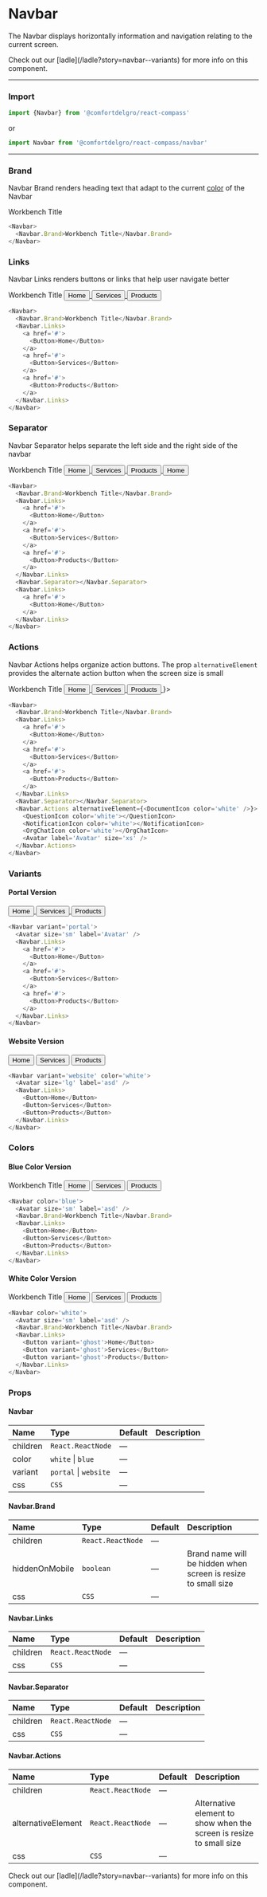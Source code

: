 
# Navbar

The Navbar displays horizontally information and navigation relating to the current screen.

<Callout>
  Check out our [ladle](/ladle?story=navbar--variants) for more info on this
  component.
</Callout>

---

### Import

```js
import {Navbar} from '@comfortdelgro/react-compass'
```

or

```js
import Navbar from '@comfortdelgro/react-compass/navbar'
```

---

### Brand

Navbar Brand renders heading text that adapt to the current [color](#colors) of the Navbar

<section className={styles.componentShowcaseContainer}>
  <Navbar>
    <Navbar.Brand>Workbench Title</Navbar.Brand>
  </Navbar>
</section>

```js
<Navbar>
  <Navbar.Brand>Workbench Title</Navbar.Brand>
</Navbar>
```

### Links

Navbar Links renders buttons or links that help user navigate better

<section className={styles.componentShowcaseContainer}>
  <Navbar>
    <Navbar.Brand>Workbench Title</Navbar.Brand>
    <Navbar.Links>
      <a href='#'>
        <Button>Home</Button>
      </a>
      <a href='#'>
        <Button>Services</Button>
      </a>
      <a href='#'>
        <Button>Products</Button>
      </a>
    </Navbar.Links>
  </Navbar>
</section>

```js
<Navbar>
  <Navbar.Brand>Workbench Title</Navbar.Brand>
  <Navbar.Links>
    <a href='#'>
      <Button>Home</Button>
    </a>
    <a href='#'>
      <Button>Services</Button>
    </a>
    <a href='#'>
      <Button>Products</Button>
    </a>
  </Navbar.Links>
</Navbar>
```

### Separator

Navbar Separator helps separate the left side and the right side of the navbar

<section className={styles.componentShowcaseContainer}>
  <Navbar>
    <Navbar.Brand>Workbench Title</Navbar.Brand>
    <Navbar.Links>
      <a href='#'>
        <Button>Home</Button>
      </a>
      <a href='#'>
        <Button>Services</Button>
      </a>
      <a href='#'>
        <Button>Products</Button>
      </a>
    </Navbar.Links>
    <Navbar.Separator></Navbar.Separator>
    <Navbar.Links>
      <a href='#'>
        <Button>Home</Button>
      </a>
    </Navbar.Links>
  </Navbar>
</section>

```js
<Navbar>
  <Navbar.Brand>Workbench Title</Navbar.Brand>
  <Navbar.Links>
    <a href='#'>
      <Button>Home</Button>
    </a>
    <a href='#'>
      <Button>Services</Button>
    </a>
    <a href='#'>
      <Button>Products</Button>
    </a>
  </Navbar.Links>
  <Navbar.Separator></Navbar.Separator>
  <Navbar.Links>
    <a href='#'>
      <Button>Home</Button>
    </a>
  </Navbar.Links>
</Navbar>
```

### Actions

Navbar Actions helps organize action buttons. The prop `alternativeElement` provides the alternate action button when the screen size is small

<section className={styles.componentShowcaseContainer}>
  <Navbar>
    <Navbar.Brand>Workbench Title</Navbar.Brand>
    <Navbar.Links>
      <a href='#'>
        <Button>Home</Button>
      </a>
      <a href='#'>
        <Button>Services</Button>
      </a>
      <a href='#'>
        <Button>Products</Button>
      </a>
    </Navbar.Links>
    <Navbar.Separator></Navbar.Separator>
    <Navbar.Actions alternativeElement={<DocumentIcon color='white' />}>
      <QuestionIcon color='white'></QuestionIcon>
      <NotificationIcon color='white'></NotificationIcon>
      <OrgChatIcon color='white'></OrgChatIcon>
      <Avatar label='Avatar' size='xs' />
    </Navbar.Actions>
  </Navbar>
</section>

```js
<Navbar>
  <Navbar.Brand>Workbench Title</Navbar.Brand>
  <Navbar.Links>
    <a href='#'>
      <Button>Home</Button>
    </a>
    <a href='#'>
      <Button>Services</Button>
    </a>
    <a href='#'>
      <Button>Products</Button>
    </a>
  </Navbar.Links>
  <Navbar.Separator></Navbar.Separator>
  <Navbar.Actions alternativeElement={<DocumentIcon color='white' />}>
    <QuestionIcon color='white'></QuestionIcon>
    <NotificationIcon color='white'></NotificationIcon>
    <OrgChatIcon color='white'></OrgChatIcon>
    <Avatar label='Avatar' size='xs' />
  </Navbar.Actions>
</Navbar>
```

### Variants

#### Portal Version

<section className={styles.componentShowcaseContainer}>
  <Navbar variant='portal'>
    <Avatar size='sm' label='Avatar' />
    <Navbar.Links>
      <a href='#'>
        <Button>Home</Button>
      </a>
      <a href='#'>
        <Button>Services</Button>
      </a>
      <a href='#'>
        <Button>Products</Button>
      </a>
    </Navbar.Links>
  </Navbar>
</section>

```js
<Navbar variant='portal'>
  <Avatar size='sm' label='Avatar' />
  <Navbar.Links>
    <a href='#'>
      <Button>Home</Button>
    </a>
    <a href='#'>
      <Button>Services</Button>
    </a>
    <a href='#'>
      <Button>Products</Button>
    </a>
  </Navbar.Links>
</Navbar>
```

#### Website Version

<section className={styles.componentShowcaseContainer}>
  <Navbar variant='website' color='white'>
    <Workbench width={'40px'} height={'40px'} />
    <Navbar.Links>
      <Button variant='ghost'>Home</Button>
      <Button variant='ghost'>Services</Button>
      <Button variant='ghost'>Products</Button>
    </Navbar.Links>
  </Navbar>
</section>

```js
<Navbar variant='website' color='white'>
  <Avatar size='lg' label='asd' />
  <Navbar.Links>
    <Button>Home</Button>
    <Button>Services</Button>
    <Button>Products</Button>
  </Navbar.Links>
</Navbar>
```

### Colors

#### Blue Color Version

<section className={styles.componentShowcaseContainer}>
  <Navbar color='blue'>
    <Avatar size='sm' label='asd' />
    <Navbar.Brand>Workbench Title</Navbar.Brand>
    <Navbar.Links>
      <Button>Home</Button>
      <Button>Services</Button>
      <Button>Products</Button>
    </Navbar.Links>
  </Navbar>
</section>

```js
<Navbar color='blue'>
  <Avatar size='sm' label='asd' />
  <Navbar.Brand>Workbench Title</Navbar.Brand>
  <Navbar.Links>
    <Button>Home</Button>
    <Button>Services</Button>
    <Button>Products</Button>
  </Navbar.Links>
</Navbar>
```

#### White Color Version

<section className={styles.componentShowcaseContainer}>
  <Navbar color='white'>
    <Avatar size='sm' label='asd' />
    <Navbar.Brand>Workbench Title</Navbar.Brand>
    <Navbar.Links>
      <Button variant='ghost'>Home</Button>
      <Button variant='ghost'>Services</Button>
      <Button variant='ghost'>Products</Button>
    </Navbar.Links>
  </Navbar>
</section>

```js
<Navbar color='white'>
  <Avatar size='sm' label='asd' />
  <Navbar.Brand>Workbench Title</Navbar.Brand>
  <Navbar.Links>
    <Button variant='ghost'>Home</Button>
    <Button variant='ghost'>Services</Button>
    <Button variant='ghost'>Products</Button>
  </Navbar.Links>
</Navbar>
```

### Props

#### Navbar

| Name     | Type                  | Default | Description |
| :------- | :-------------------- | :------ | :---------- |
| children | `React.ReactNode`     | —       |             |
| color    | `white` \| `blue`     | —       |             |
| variant  | `portal` \| `website` | —       |             |
| css      | `CSS`                 | —       |             |

#### Navbar.Brand

| Name           | Type              | Default | Description                                                   |
| :------------- | :---------------- | :------ | :------------------------------------------------------------ |
| children       | `React.ReactNode` | —       |                                                               |
| hiddenOnMobile | `boolean`         | —       | Brand name will be hidden when screen is resize to small size |
| css            | `CSS`             | —       |                                                               |

#### Navbar.Links

| Name     | Type              | Default | Description |
| :------- | :---------------- | :------ | :---------- |
| children | `React.ReactNode` | —       |             |
| css      | `CSS`             | —       |             |

#### Navbar.Separator

| Name     | Type              | Default | Description |
| :------- | :---------------- | :------ | :---------- |
| children | `React.ReactNode` | —       |             |
| css      | `CSS`             | —       |             |

#### Navbar.Actions

| Name               | Type              | Default | Description                                                         |
| :----------------- | :---------------- | :------ | :------------------------------------------------------------------ |
| children           | `React.ReactNode` | —       |                                                                     |
| alternativeElement | `React.ReactNode` | —       | Alternative element to show when the screen is resize to small size |
| css                | `CSS`             | —       |                                                                     |

<Callout>
  Check out our [ladle](/ladle?story=navbar--variants) for more info on this
  component.
</Callout>
